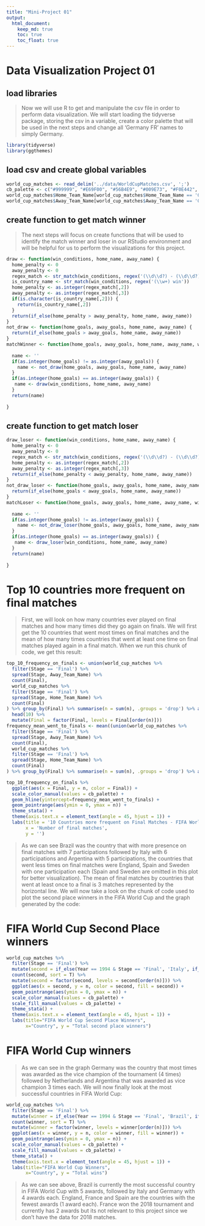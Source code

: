---
title: "Mini-Project 01"
output: 
  html_document:
    keep_md: true
    toc: true
    toc_float: true
---

# Data Visualization Project 01

## load libraries

> Now we will use R to get and manipulate the csv file in order to perform data visualization. We will start loading the tidyverse package, storing the csv in a variable, create a color palette that  will be used in the next steps and change all ‘Germany FR’ names to simply Germany.

```{r}
library(tidyverse)
library(ggthemes)
```
## load csv and create global variables

```{r}
world_cup_matches <- read_delim('../data/WorldCupMatches.csv', ';')
cb_palette <- c("#999999", "#E69F00", "#56B4E9", "#009E73", "#F0E442", "#0072B2", "#D55E00", "#CC79A7", "#777777", "#000000")
world_cup_matches$Home_Team_Name[world_cup_matches$Home_Team_Name == 'Germany FR'] <- 'Germany'
world_cup_matches$Away_Team_Name[world_cup_matches$Away_Team_Name == 'Germany FR'] <- 'Germany'
```

## create function to get match winner
> The next steps will focus on create functions that will be used to identify the match winner and loser in our RStudio environment and will be helpful for us to perform the visualizations for this project.

```{r}
draw <- function(win_conditions, home_name, away_name) {
  home_penalty <- 0
  away_penalty <- 0
  regex_match <- str_match(win_conditions, regex('(\\d\\d?) - (\\d\\d?)'))
  is_country_name <- str_match(win_conditions, regex('(\\w+) win'))
  home_penalty <- as.integer(regex_match[,2])
  away_penalty <- as.integer(regex_match[,3])
  if(is.character(is_country_name[,2])) {
    return(is_country_name[,2])
  }
  return(if_else(home_penalty > away_penalty, home_name, away_name))
}
not_draw <- function(home_goals, away_goals, home_name, away_name) {
  return(if_else(home_goals > away_goals, home_name, away_name))
}
matchWinner <- function(home_goals, away_goals, home_name, away_name, win_conditions) {
  
  name <- ''
  if(as.integer(home_goals) != as.integer(away_goals)) {
    name <- not_draw(home_goals, away_goals, home_name, away_name)
  }
  if(as.integer(home_goals) == as.integer(away_goals)) {
   name <- draw(win_conditions, home_name, away_name)
  }
  return(name)
  
}
```

## create function to get match loser

```{r}
draw_loser <- function(win_conditions, home_name, away_name) {
  home_penalty <- 0
  away_penalty <- 0
  regex_match <- str_match(win_conditions, regex('(\\d\\d?) - (\\d\\d?)'))
  home_penalty <- as.integer(regex_match[,2])
  away_penalty <- as.integer(regex_match[,3])
  return(if_else(home_penalty < away_penalty, home_name, away_name))
}
not_draw_loser <- function(home_goals, away_goals, home_name, away_name) {
  return(if_else(home_goals < away_goals, home_name, away_name))
}
matchLoser <- function(home_goals, away_goals, home_name, away_name, win_conditions) {
  
  name <- ''
  if(as.integer(home_goals) != as.integer(away_goals)) {
    name <- not_draw_loser(home_goals, away_goals, home_name, away_name)
  }
  if(as.integer(home_goals) == as.integer(away_goals)) {
   name <- draw_loser(win_conditions, home_name, away_name)
  }
  return(name)
  
}
```

# Top 10 countries more frequent on final matches
> First, we will look on how many countries ever played on final matches and how many times did they go again on finals.
We will first get the 10 countries that went most times on final matches and the mean of how many times countries that went at least one time on final matches played again in a final match. When we run this chunk of code, we get this result:

```{r warning=FALSE}
top_10_frequency_on_finals <- union(world_cup_matches %>%
  filter(Stage == 'Final') %>% 
  spread(Stage, Away_Team_Name) %>% 
  count(Final),
  world_cup_matches %>%
  filter(Stage == 'Final') %>% 
  spread(Stage, Home_Team_Name) %>% 
  count(Final)
) %>% group_by(Final) %>% summarise(n = sum(n), .groups = 'drop') %>% arrange(desc(n)) %>% 
  head(10) %>% 
  mutate(Final = factor(Final, levels = Final[order(n)]))
frequency_mean_went_to_finals <- mean((union(world_cup_matches %>%
  filter(Stage == 'Final') %>% 
  spread(Stage, Away_Team_Name) %>% 
  count(Final),
  world_cup_matches %>%
  filter(Stage == 'Final') %>% 
  spread(Stage, Home_Team_Name) %>% 
  count(Final)
) %>% group_by(Final) %>% summarise(n = sum(n), .groups = 'drop') %>% arrange(desc(n)))$n)

top_10_frequency_on_finals %>% 
  ggplot(aes(x = Final, y = n, color = Final)) +
  scale_color_manual(values = cb_palette) +
  geom_hline(yintercept=frequency_mean_went_to_finals) +
  geom_pointrange(aes(ymin = 0, ymax = n)) +
  theme_stata() +
  theme(axis.text.x = element_text(angle = 45, hjust = 1)) +
  labs(title = '10 Countries more frequent on Final Matches - FIFA World Cup\n', 
       x = 'Number of final matches', 
       y = '')
```


> As we can see Brazil was the country that with more presence on final matches with 7 participations followed by Italy with 6 participations and Argentina with 5 participations, the countries that went less times on final matches were England, Spain and Sweden with one participation each (Spain and Sweden are omitted in this plot for better visualization). The mean of final matches by countries that went at least once to a final is 3 matches represented by the horizontal line.
We will now take a look on the chunk of code used to plot the second place winners in the FIFA World Cup and the graph generated by the code:


# FIFA World Cup Second Place winners

```{r warning=FALSE}
world_cup_matches %>% 
  filter(Stage == 'Final') %>% 
  mutate(second = if_else(Year == 1994 & Stage == 'Final', 'Italy', if_else(Year == 2006 & Stage == 'Final', 'France', matchLoser(Home_Team_Goals, Away_Team_Goals, Home_Team_Name, Away_Team_Name, Win_conditions)))) %>% 
  count(second, sort = T) %>% 
  mutate(second = factor(second, levels = second[order(n)])) %>% 
  ggplot(aes(x = second, y = n, color = second, fill = second)) +
  geom_pointrange(aes(ymin = 0, ymax = n)) +
  scale_color_manual(values = cb_palette) +
  scale_fill_manual(values = cb_palette) +
  theme_stata() +
  theme(axis.text.x = element_text(angle = 45, hjust = 1)) +
  labs(title="FIFA World Cup Second Place Winners",
       x="Country", y = "Total second place winners")
```

# FIFA World Cup winners

> As we can see in the graph Germany was the country that most times was awarded as the vice champion of the tournament (4 times) followed by Netherlands and Argentina that was awarded as vice champion 3 times each.
	We will now finally look at the most successful countries in FIFA World Cup:

```{r warning=FALSE}
world_cup_matches %>% 
  filter(Stage == 'Final') %>% 
  mutate(winner = if_else(Year == 1994 & Stage == 'Final', 'Brazil', if_else(Year == 2006 & Stage == 'Final', 'Italy', matchWinner(Home_Team_Goals, Away_Team_Goals, Home_Team_Name, Away_Team_Name, Win_conditions)))) %>% 
  count(winner, sort = T) %>% 
  mutate(winner = factor(winner, levels = winner[order(n)])) %>% 
  ggplot(aes(x = winner, y = n, color = winner, fill = winner)) +
  geom_pointrange(aes(ymin = 0, ymax = n)) +
  scale_color_manual(values = cb_palette) +
  scale_fill_manual(values = cb_palette) +
  theme_stata() +
  theme(axis.text.x = element_text(angle = 45, hjust = 1)) +
  labs(title="FIFA World Cup Winners",
       x="Country", y = "Total wins")
```

> As we can see above, Brazil is currently the most successful country in FIFA World Cup with 5 awards, followed by Italy and Germany with 4 awards each. England, France and Spain are the countries with the fewest awards (1 award each). France won the 2018 tournament and currently has 2 awards but its not relevant to this project since we don’t have the data for 2018 matches.